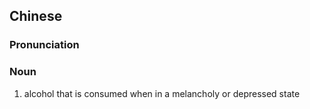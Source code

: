 {{also|闷酒}}
==Chinese==
{{zh-forms|s=闷酒}}

===Pronunciation===
{{zh-pron
|m=mènjiǔ
|cat=n
}}

===Noun===
{{zh-noun}}

# {{lb|zh|literary}} alcohol that is consumed when in a melancholy or depressed state